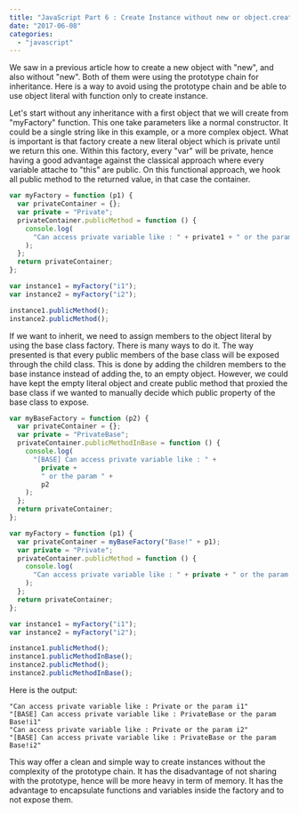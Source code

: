 ```yaml
---
title: "JavaScript Part 6 : Create Instance without new or object.create (Functional Approach)"
date: "2017-06-08"
categories:
  - "javascript"
---
```


We saw in a previous article how to create a new object with "new", and also without "new". Both of them were using the prototype chain for inheritance. Here is a way to avoid using the prototype chain and be able to use object literal with function only to create instance.

Let's start without any inheritance with a first object that we will create from "myFactory" function. This one take parameters like a normal constructor. It could be a single string like in this example, or a more complex object. What is important is that factory create a new literal object which is private until we return this one. Within this factory, every "var" will be private, hence having a good advantage against the classical approach where every variable attache to "this" are public. On this functional approach, we hook all public method to the returned value, in that case the container.

```typescript
var myFactory = function (p1) {
  var privateContainer = {};
  var private = "Private";
  privateContainer.publicMethod = function () {
    console.log(
      "Can access private variable like : " + private1 + " or the param " + p1
    );
  };
  return privateContainer;
};

var instance1 = myFactory("i1");
var instance2 = myFactory("i2");

instance1.publicMethod();
instance2.publicMethod();
```

If we want to inherit, we need to assign members to the object literal by using the base class factory. There is many ways to do it. The way presented is that every public members of the base class will be exposed through the child class. This is done by adding the children members to the base instance instead of adding the, to an empty object. However, we could have kept the empty literal object and create public method that proxied the base class if we wanted to manually decide which public property of the base class to expose.

```typescript
var myBaseFactory = function (p2) {
  var privateContainer = {};
  var private = "PrivateBase";
  privateContainer.publicMethodInBase = function () {
    console.log(
      "[BASE] Can access private variable like : " +
        private +
        " or the param " +
        p2
    );
  };
  return privateContainer;
};

var myFactory = function (p1) {
  var privateContainer = myBaseFactory("Base!" + p1);
  var private = "Private";
  privateContainer.publicMethod = function () {
    console.log(
      "Can access private variable like : " + private + " or the param " + p1
    );
  };
  return privateContainer;
};

var instance1 = myFactory("i1");
var instance2 = myFactory("i2");

instance1.publicMethod();
instance1.publicMethodInBase();
instance2.publicMethod();
instance2.publicMethodInBase();
```

Here is the output:

```
"Can access private variable like : Private or the param i1" 
"[BASE] Can access private variable like : PrivateBase or the param Base!i1" 
"Can access private variable like : Private or the param i2" 
"[BASE] Can access private variable like : PrivateBase or the param Base!i2"
```

This way offer a clean and simple way to create instances without the complexity of the prototype chain. It has the disadvantage of not sharing with the prototype, hence will be more heavy in term of memory. It has the advantage to encapsulate functions and variables inside the factory and to not expose them.


